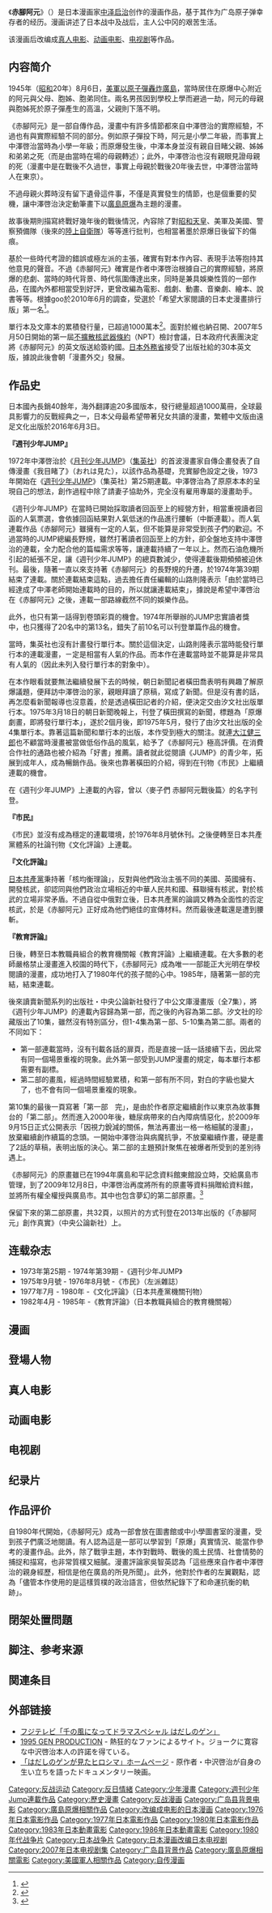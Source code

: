 {{NoteTA|G1=Anime}}
{{Infobox animanga/Headerofja
|title= 赤腳阿元
|image= 
|size= 
|caption= 
|japanese= はだしのゲン
|english= Barefoot Gen
|kana= 
|romaji= Hadashi no Gen
|genre= 反战漫画
}}
{{Infobox animanga/name
|作品原名 =
|官方譯名 =
|正式譯名 = {{flagicon|ROC}} 赤腳阿元
|常用譯名 =
}}
{{Infobox animanga/Manga
|標題= 
|作者= [[中泽启治|中泽启治]]
|作畫= 
|出版社= {{flagicon|JPN}} [[集英社|集英社]]<br />{{flagicon|ROC}} 遠足文化
|其他出版社= {{flagicon|JPN}} [[汐文社|汐文社]]、[[中央公論新社|中央公論新社]]、ほるぷ出版
|連載雜誌= [[周刊少年Jump|周刊少年Jump]]
|label= 
|發售日= 
|開始= 1973年6月4日
|結束= 1985年
|冊數= 全10卷<br />全3卷（中公愛藏版）<br />全7卷（中公漫畫文庫）
|話數= 
|其他= 
}}
{{Infobox animanga/Footerofja}}

《'''赤腳阿元'''》（{{lang-ja|はだしのゲン}}）是日本漫画家[[中泽启治|中泽启治]]创作的漫画作品，基于其作为广岛原子弹幸存者的经历。漫画讲述了日本战中及战后，主人公中冈的艰苦生活。

该漫画后改编成[[#真人电影|真人电影]]、[[#动画电影|动画电影]]、[[#电视剧|电视剧]]等作品。

== 内容简介 ==

1945年（[[昭和|昭和]]20年）8月6日，[[廣島市原子彈爆炸|美軍以原子彈轟炸廣島]]，當時居住在原爆中心附近的阿元與父母、胞姊、胞弟同住。兩名男孩因到學校上學而避過一劫，阿元的母親與胞姊死於原子彈產生的高溫，父親則下落不明。

《赤腳阿元》是一部自傳作品，漫畫中有許多情節都來自中澤啓治的實際經驗，不過也有與實際經驗不同的部分。例如原子彈投下時，阿元是小學二年級，而事實上中澤啓治當時為小學一年級；而原爆發生後，中澤本身並沒有親自目睹父親、姊姊和弟弟之死（而是由當時在場的母親轉述）；此外，中澤啓治也沒有親眼見證母親的死（漫畫中是在戰後不久過世，事實上母親於戰後20年後去世，中澤啓治當時人在東京）。

不過母親火葬時沒有留下遺骨這件事，不僅是真實發生的情節，也是個重要的契機，讓中澤啓治決定動筆畫下以[[广岛市原子弹爆炸|廣島原爆]]為主題的漫畫。

故事後期則描寫終戰好幾年後的戰後情況，內容除了對[[昭和天皇|昭和天皇]]、美軍及美國、警察預備隊（後來的[[陸上自衛隊|陸上自衛隊]]）等等進行批判，也相當著墨於原爆日後留下的傷痕。

基於一些時代考證的錯誤或極左派的主張，確實有對本作內容、表現手法等抱持其他意見的聲音。不過《赤腳阿元》確實是作者中澤啓治根據自己的實際經驗，將原爆的悲劇、當時的時代背景、時代氛圍傳達出來，同時是兼具娛樂性質的一部作品，在國內外都相當受到好評，更曾改編為電影、戲劇、動畫、音樂劇、繪本、說書等等。根據goo於2010年6月的調查，受選於「希望大家閱讀的日本史漫畫排行版」第一名<ref>{{Cite web|url=http://ranking.goo.ne.jp/ranking/category/026/japanhistory_comic/|title=読んでおきたい日本史モノマンガランキング - アニメランキング - goo ランキング|accessdate=|author=|date=2010-08-05|publisher=|archive-date=2016-04-10|archive-url=https://web.archive.org/web/20160410175730/http://ranking.goo.ne.jp/ranking/category/026/japanhistory_comic/|dead-url=no}}</ref>。

單行本及文庫本的累積發行量，已超過1000萬本<ref>{{Cite web|url=https://kotobank.jp/word/%E3%81%AF%E3%81%A0%E3%81%97%E3%81%AE%E3%82%B2%E3%83%B3-189583|title=コトバンク>「はだしのゲン」|accessdate=|author=|date=|publisher=|archive-date=2021-04-28|archive-url=https://web.archive.org/web/20210428025445/https://kotobank.jp/word/%E3%81%AF%E3%81%A0%E3%81%97%E3%81%AE%E3%82%B2%E3%83%B3-189583|dead-url=no}}</ref>。面對於維也納召開、2007年5月50日開始的第一屆[[不扩散核武器条约|不擴散核武器條約]]（NPT）檢討會議，日本政府代表團決定將《赤腳阿元》的英文版送給簽約國。[[日本外務省|日本外務省]]接受了出版社給的30本英文版，據說此後會朝「漫畫外交」發展。

== 作品史 ==
日本國內長銷40餘年，海外翻譯逾20多國版本，發行總量超過1000萬冊，全球最具影響力的反戰經典之一，日本父母最希望帶著兒女共讀的漫畫，繁體中文版由遠足文化出版於2016年6月3日。

'''『週刊少年JUMP』'''

1972年中澤啓治於《[[月刊少年Jump|月刊少年JUMP]]》（[[集英社|集英社]]）的首波漫畫家自傳企畫發表了自傳漫畫《我目睹了》（おれは見た），以該作品為基礎，充實腳色設定之後，1973年開始在《[[週刊少年Jump|週刊少年JUMP]]》（集英社）第25期連載。中澤啓治為了原原本本的呈現自己的想法，創作過程中除了請妻子協助外，完全沒有雇用專屬的漫畫助手。

《週刊少年JUMP》在當時已開始採取讀者回函至上的經營方針，相當重視讀者回函的人氣票選，會依據回函結果對人氣低迷的作品進行腰斬（中斷連載）。而人氣連載作品《赤腳阿元》雖擁有一定的人氣，但不能算是非常受到孩子們的歡迎。不過當時的JUMP總編長野規，雖然打著讀者回函至上的方針，卻全盤地支持中澤啓治的連載，全力配合他的篇幅需求等等，讓連載持續了一年以上。然而石油危機所引起的紙張不足，讓《週刊少年JUMP》的總頁數減少，使得連載後期頻頻被迫休刊。最後，隨著一直以來支持著《赤腳阿元》的長野規的升遷，於1974年第39期結束了連載。關於連載結束這點，過去擔任責任編輯的山路則隆表示「由於當時已經達成了中澤老師開始連載時的目的，所以就讓連載結束」，據說是希望中澤啓治在《赤腳阿元》之後，連載一部路線截然不同的娛樂作品。

此外，也只有第一話得到卷頭彩頁的機會。1974年所舉辦的JUMP忠實讀者獎中，也只獲得了20名中的第13名，錯失了前10名可以刊登單篇作品的機會。

當時，集英社也沒有計畫發行單行本。關於這個決定，山路則隆表示當時能發行單行本的連載漫畫，ㄧ定是相當有人氣的作品。而本作在連載當時並不能算是非常具有人氣的（因此未列入發行單行本的對象中）。

在本作眼看就要無法繼續發展下去的時候，朝日新聞記者橫田喬表明有興趣了解原爆議題，便拜訪中澤啓治的家，親眼拜讀了原稿，寫成了新聞。但是沒有書的話，再怎麼看新聞報導也沒意義，於是透過橫田記者的介紹，便決定交由汐文社出版單行本。1975年3月18日的朝日新聞晚報上，刊登了橫田撰寫的新聞，標題為「原爆劇畫，即將發行單行本」，遂於2個月後，即1975年5月，發行了由汐文社出版的全4集單行本。靠著這篇新聞和單行本的出版，本作受到極大的關注。就連[[大江健三郎|大江健三郎]]也不顧當時漫畫被當做低俗作品的風氣，給予了《赤腳阿元》極高評價。在消費合作社的通路也被介紹為「好書」推薦。讀者就此從閱讀《JUMP》的青少年，拓展到成年人，成為暢銷作品。後來也靠著橫田的介紹，得到在刊物《市民》上繼續連載的機會。

在《週刊少年JUMP》上連載的內容，曾以〈麥子們 赤腳阿元戰後篇〉的名字刊登。

'''『市民』'''

《市民》並沒有成為穩定的連載環境，於1976年8月號休刊。之後便轉至日本共產黨體系的社論刊物《文化評論》上連載。

'''『文化評論』'''

[[日本共產黨|日本共產黨]]秉持著「核均衡理論」，反對與他們政治主張不同的美國、英國擁有、開發核武，卻認同與他們政治立場相近的中華人民共和國、蘇聯擁有核武，對於核武的立場非常矛盾。不過自從中俄對立後，日本共產黨的論調又轉為全面性的否定核武，於是《赤腳阿元》正好成為他們絕佳的宣傳材料。然而最後連載還是遭到腰斬。

'''『教育評論』'''

日後，轉至日本教職員組合的教育機關報《教育評論》上繼續連載。在大多數的老師嚴格禁止漫畫進入校園的時代下，《赤腳阿元》成為唯一一部能正大光明在學校閱讀的漫畫，成功地打入了1980年代的孩子間的心中。1985年，隨著第一部的完結，結束連載。

後來讀賣新聞系列的出版社・中央公論新社發行了中公文庫漫畫版（全7集），將《週刊少年JUMP》的連載內容歸為第一部，而之後的內容為第二部。汐文社的珍藏版出了10集，雖然沒有特別區分，但1-4集為第ㄧ部、5-10集為第二部。兩者的不同如下：
* 第一部連載當時，沒有刊載各話的扉頁，而是直接一話一話接續下去，因此常有同一個場景重複的現象。此外第一部受到JUMP漫畫的規定，每本單行本都需要有副標。
* 第二部的畫風，經過時間經驗累積，和第一部有所不同，對白的字級也變大了，也不會有同一個場景重複的現象。
第10集的最後一頁寫著「第一部　完」，是由於作者原定繼續創作以東京為故事舞台的「第二部」。然而進入2000年後，糖尿病帶來的白內障病情惡化，於2009年9月15日正式公開表示「因視力銳減的關係，無法再畫出一格一格細膩的漫畫」，放棄繼續創作續篇的念頭。一開始中澤啓治與病魔抗爭，不放棄繼續作畫，硬是畫了2話的草稿，表明出版的決心。第二部的主題預計聚焦在被爆者所受到的差別待遇上。

《赤腳阿元》的原畫雖已在1994年廣島和平記念資料館東館設立時，交給廣島市管理，到了2009年12月8日，中澤啓治再度將所有的原畫等資料捐贈給資料館，並將所有權全權授與廣島市。其中也包含夢幻的第二部原畫。<ref>{{Cite web|url=http://www.chugoku-np.co.jp/News/Tn200912090235.html|title=“「ゲン」作者が資料など寄贈”|accessdate=|author=中国新聞|date=2009-12-09|publisher=|deadurl=yes|archiveurl=https://web.archive.org/web/20091214140854/http://www.chugoku-np.co.jp/News/Tn200912090235.html|archivedate=2009-12-14}}</ref>

保留下來的第二部原畫，共32頁，以照片的方式刊登在2013年出版的《「赤腳阿元」創作真實》（中央公論新社）上。

== 连载杂志 ==
* 1973年第25期 - 1974年第39期 -《週刊少年JUMP》
* 1975年9月號 - 1976年8月號 -《市民》（左派雜誌）
* 1977年7月 - 1980年 -《文化評論》（日本共產黨機關刊物）
* 1982年4月 - 1985年 -《教育評論》（日本教職員組合的教育機關報）

== 漫画 ==
== 登場人物 ==
== 真人电影 ==
== 动画电影 ==
== 电视剧 ==
== 纪录片 ==
== 作品评价 ==
自1980年代開始，《赤腳阿元》成為一部會放在圖書館或中小學圖書室的漫畫，受到孩子們廣泛地閱讀。有人認為這是一部可以學習到「原爆」真實情況、能當作參考的漫畫作品。此外，除了戰爭主題，本作對戰時、戰後的風土民情、社會情勢的捕捉和描寫，也非常質樸又細膩。漫畫評論家吳智英認為「這些應來自作者中澤啓治的親身經歷，相信是他在廣島的所見所聞」。此外，他對於作者的左翼觀點，認為「儘管本作使用的是這樣質樸的政治語言，但依然紀錄下了和命運抗衡的軌跡」。

== 閉架处置問題 ==

== 脚注、参考来源==
{{Reflist}}

== 関連条目 ==

== 外部链接 ==
* [https://web.archive.org/web/20090609170349/http://wwwz.fujitv.co.jp/gen/index.html フジテレビ「千の風になってドラマスペシャル はだしのゲン」]
* [https://web.archive.org/web/20130916035854/http://kamatatokyo.com/home.html 1995 GEN PRODUCTION] - 熱狂的なファンによるサイト。ジョークに寛容な中沢啓治本人の許諾を得ている。
* [http://cine.co.jp/gen/ 「はだしのゲンが見たヒロシマ」ホームページ] {{Wayback|url=http://cine.co.jp/gen/ |date=20171107153000 }} - 原作者・中沢啓治が自身の生い立ちを語ったドキュメンタリー映画。

{{Madhouse}}
{{DEFAULTSORT:Hadashi no Gen}}

[[Category:反战运动|Category:反战运动]]
[[Category:反日情緒|Category:反日情緒]]
[[Category:少年漫畫|Category:少年漫畫]]
[[Category:週刊少年Jump連載作品|Category:週刊少年Jump連載作品]]
[[Category:歷史漫畫|Category:歷史漫畫]]
[[Category:反战漫画|Category:反战漫画]]
[[Category:广岛县背景电影|Category:广岛县背景电影]]
[[Category:廣島原爆相關作品|Category:廣島原爆相關作品]]
[[Category:改编成电影的日本漫画|Category:改编成电影的日本漫画]]
[[Category:1976年日本電影作品|Category:1976年日本電影作品]]
[[Category:1977年日本電影作品|Category:1977年日本電影作品]]
[[Category:1980年日本電影作品|Category:1980年日本電影作品]]
[[Category:1983年日本動畫電影|Category:1983年日本動畫電影]]
[[Category:1986年日本動畫電影|Category:1986年日本動畫電影]]
[[Category:1980年代战争片|Category:1980年代战争片]]
[[Category:日本战争片|Category:日本战争片]]
[[Category:日本漫画改编日本电视剧|Category:日本漫画改编日本电视剧]]
[[Category:2007年日本电视剧集|Category:2007年日本电视剧集]]
[[Category:广岛县背景作品|Category:广岛县背景作品]]
[[Category:廣島原爆相關電影|Category:廣島原爆相關電影]]
[[Category:美國軍人相關作品|Category:美國軍人相關作品]]
[[Category:自传漫画|Category:自传漫画]]